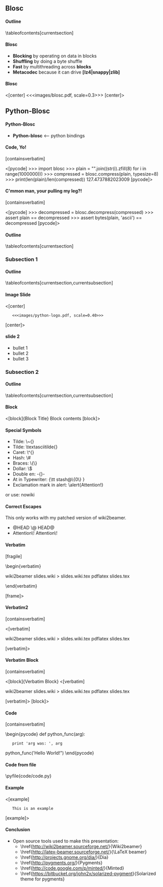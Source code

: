 == Blosc  ==

==== Outline ====

\tableofcontents[currentsection]

==== Blosc ====

* '''Blocking''' by operating on data in blocks
* '''Shuffling''' by doing a byte shuffle
* '''Fast''' by multithreading across '''blocks'''
* '''Metacodec''' because it can drive '''[lz4|snappy|zlib]'''

==== Blosc ====

<[center]
<<<images/blosc.pdf, scale=0.3>>>
[center]>

==  Python-Blosc ==

==== Python-Blosc ====

* '''Python-blosc''' <-- python bindings

==== Code, Yo! ====[containsverbatim]

<[pycode]
>>> import blosc
>>> plain = "".join((str(i).zfill(8) for i in range(1000000)))
>>> compressed = blosc.compress(plain, typesize=8)
>>> print(len(plain)/len(compressed))
127.4737882023009
[pycode]>

==== C'mmon man, your pulling my leg?! ==== [containsverbatim]

<[pycode]
>>> decompressed = blosc.decompress(compressed)
>>> assert plain == decompressed
>>> assert bytes(plain, 'ascii') == decompressed
[pycode]>

==== Outline ====

\tableofcontents[currentsection]

=== Subsection 1 ===

==== Outline ====

\tableofcontents[currentsection,currentsubsection]

==== Image Slide ====

<[center]
    <<<images/python-logo.pdf, scale=0.40>>>
[center]>

==== slide 2 ====

* bullet 1
* bullet 2
* bullet 3

=== Subsection 2 ===

==== Outline ====

\tableofcontents[currentsection,currentsubsection]

==== Block ====

<[block]{Block Title}
Block contents
[block]>

==== Special Symbols ====

* Tilde: \~{}
* Tilde: \textasciitilde{}
* Caret: \^{}
* Hash: \#
* Braces: \{\}
* Dollar: \$
* Double en: -{}-
* At in Typewriter: {\tt stash@\{0\} }
* Exclamation mark in alert: \alert{Attention!}

or use: nowiki

==== Correct Escapes  ====

This only works with my patched version of wiki2beamer.

* @HEAD \@ HEAD@
* Attention\! Attention\!

==== Verbatim ====[fragile]

\begin{verbatim}

wiki2beamer slides.wiki > slides.wiki.tex
pdflatex slides.tex

\end{verbatim}

[frame]>

==== Verbatim2 ====[containsverbatim]

<[verbatim]

wiki2beamer slides.wiki > slides.wiki.tex
pdflatex slides.tex

[verbatim]>

==== Verbatim Block ====[containsverbatim]

<[block]{Verbatim Block}
<[verbatim]

wiki2beamer slides.wiki > slides.wiki.tex
pdflatex slides.tex

[verbatim]>
[block]>

==== Code ====[containsverbatim]

\begin{pycode}
def python_func(arg):
    print 'arg was: ', arg

python_func('Hello World!")
\end{pycode}

==== Code from file ====

\pyfile{code/code.py}

==== Example ====

<[example]
    This is an example
[example]>

==== Conclusion ====

* Open source tools used to make this presentation:
** \href{http://wiki2beamer.sourceforge.net/}{Wiki2beamer}
** \href{http://latex-beamer.sourceforge.net/}{\LaTeX beamer}
** \href{http://projects.gnome.org/dia/}{Dia}
** \href{http://pygments.org/}{Pygments}
** \href{http://code.google.com/p/minted/}{Minted}
** \href{https://bitbucket.org/john2x/solarized-pygment}{Solarized theme for pygments}
